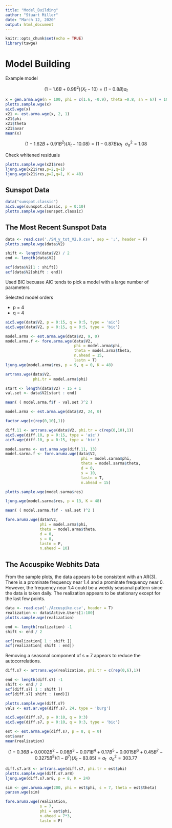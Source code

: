 ```yaml
---
title: "Model_Building"
author: "Stuart Miller"
date: "March 12, 2020"
output: html_document
---
```


```r
knitr::opts_chunk$set(echo = TRUE)
library(tswge)
```

# Model Building

Example model

$$
(1 - 1.6 B + 0.9 B^2 ) (X_t-10) = (1 -0.8 B)a_t
$$


```r
x = gen.arma.wge(n = 100, phi = c(1.6, -0.9), theta =0.8, sn = 67) + 10
plotts.sample.wge(x)
aic5.wge(x)
x21 <- est.arma.wge(x, 2, 1)
x21$phi
x21$theta
x21$avar
mean(x)

```


$$
(1 - 1.62 B + 0.91 B^2 ) (X_t-10.08) = (1 -0.87 B)a_t \,\,\,\, \sigma^2_a = 1.08
$$

Check whitened residuals

```r
plotts.sample.wge(x21$res)
ljung.wge(x21$res,p=2,q=1)
ljung.wge(x21$res,p=2,q=1, K = 48)
```

## Sunspot Data

```r
data("sunspot.classic")
aic5.wge(sunspot.classic, p = 0:10)
plotts.sample.wge(sunspot.classic)
```

## The Most Recent Sunspot Data

```r
data <- read.csv('./SN_y_tot_V2.0.csv', sep = ';', header = F)
plotts.sample.wge(data$V2)
```


```r
shift <- length(data$V2) / 2
end <- length(data$V2)

acf(data$V2[1 : shift])
acf(data$V2[shift : end])
```

Used BIC becuase AIC tends to pick a model with a large number of parameters

Selected model orders

* p = 4
* q = 4

```r
aic5.wge(data$V2, p = 0:15, q = 0:5, type = 'aic')
aic5.wge(data$V2, p = 0:15, q = 0:5, type = 'bic')
```

```r
model.arma <- est.arma.wge(data$V2, 9, 0)
model.arma.f <- fore.arma.wge(data$V2,
                              phi = model.arma$phi,
                              theta = model.arma$theta,
                              n.ahead = 15,
                              lastn = T)
ljung.wge(model.arma$res, p = 9, q = 0, K = 48)
```

```r
artrans.wge(data$V2,
            phi.tr = model.arma$phi)
```


```r
start <- length(data$V2) - 15 + 1
val.set <- data$V2[start : end]

mean( ( model.arma.f$f - val.set )^2 )
```

```r
model.arma <- est.arma.wge(data$V2, 24, 0)
```


```r
factor.wge(c(rep(0,10),1))
```



```r
diff.11 <- artrans.wge(data$V2, phi.tr = c(rep(0,10),1))
aic5.wge(diff.10, p = 0:15, type = 'aic')
aic5.wge(diff.10, p = 0:15, type = 'bic')
```

```r
model.sarma <- est.arma.wge(diff.11, 13)
model.sarma.f <- fore.aruma.wge(data$V2,
                                 phi = model.sarma$phi,
                                 theta = model.sarma$theta,
                                 d = 0,
                                 s = 10, 
                                 lastn = T,
                                 n.ahead = 15)

plotts.sample.wge(model.sarma$res)

ljung.wge(model.sarma$res, p = 13, K = 48)
```



```r
mean( ( model.sarma.f$f - val.set )^2 )
```



```r
fore.aruma.wge(data$V2,
               phi = model.arma$phi,
               theta = model.arma$theta,
               d = 0,
               s = 0, 
               lastn = F,
               n.ahead = 10)
```


## The Accuspike Webhits Data

From the sample plots, the data appears to be consistent with an AR(3).
There is a prominate frequency near 1.4 and a prominate frequency near 0.
However, the frequency near 1.4 could be a weekly seasonal pattern since the data is taken daily.
The realization appears to be stationary except for the last few points.

```r
data <- read.csv('./Accuspike.csv', header = T)
realization <- data$Active.Users[1:180]
plotts.sample.wge(realization)
```

```r
end <- length(realization) -1
shift <- end / 2

acf(realization[ 1 : shift ])
acf(realization[ shift : end])

```


Removing a seasonal component of s = 7 appears to reduce the autocorrelations.

```r
diff.s7 <- artrans.wge(realization, phi.tr = c(rep(0,6),1))

end <- length(diff.s7) -1
shift <- end / 2
acf(diff.s7[ 1 : shift ])
acf(diff.s7[ shift : (end)])
```

```r
plotts.sample.wge(diff.s7)
vals <- est.ar.wge(diff.s7, 24, type = 'burg')
```


```r
aic5.wge(diff.s7, p = 0:10, q = 0:3)
aic5.wge(diff.s7, p = 0:10, q = 0:3, type = 'bic')
```



```r
est <- est.arma.wge(diff.s7, p = 8, q = 0)
est$avar
mean(realization)
```

$$
\left(1 -0.36B +0.0002B^2 - 0.08B^3 - 0.071B^4 + 0.17B^5  + 0.0015B^6 + 0.45B^7 - 0.3275B^8 \right) 
\left( 1-B^7 \right)
\left(X_t - 83.85 \right)
= a_t \,\,\,\, \sigma_a^2 = 303.77
$$


```r
diff.s7.ar8 <- artrans.wge(diff.s7, phi.tr = est$phi)
plotts.sample.wge(diff.s7.ar8)
ljung.wge(diff.s7.ar8, p = 8, K = 24)
```


```r
sim <- gen.aruma.wge(200, phi = est$phi, s = 7, theta = est$theta)
parzen.wge(sim)
```


```r
fore.aruma.wge(realization,
               s = 7,
               phi = est$phi,
               n.ahead = 7*3,
               lastn = F)
```








































